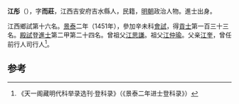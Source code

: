 {{Disputed|time=2021-11-28T21:33:27+00:00}}
'''江彤'''（{{bd|1420年||？}}），字'''而莊'''，江西吉安府吉水縣人，民籍，[[明朝|明朝]]政治人物。進士出身。

江西鄉試第十六名。[[景泰|景泰]]二年（1451年），參加辛未科[[會試|會試]]，得[[貢士|貢士]]第一百三十三名。[[殿試|殿試]]登[[進士|進士]]第二甲第二十四名。曾祖父[[江思謙|江思謙]]。祖父[[江仲瑜|江仲瑜]]。父亲[[江奎|江奎]]，曾任前行人司行人<ref>《天一阁藏明代科举录选刊·登科录》（《景泰二年进士登科录》）</ref>。

==参考==
{{reflist}}
{{明朝人物小作品}}
{{景泰二年辛未科殿試金榜}}